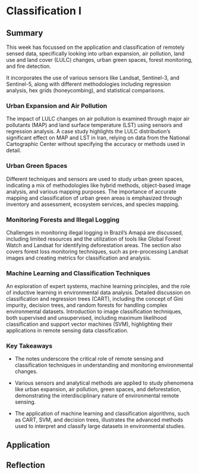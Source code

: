 # Classification I

## Summary

This week has focussed on the application and classification of remotely sensed data, specifically looking into urban expansion, air pollution, land use and land cover (LULC) changes, urban green spaces, forest monitoring, and fire detection.

It incorporates the use of various sensors like Landsat, Sentinel-3, and Sentinel-5, along with different methodologies including regression analysis, hex grids (honeycombing), and statistical comparisons.

### Urban Expansion and Air Pollution 
The impact of LULC changes on air pollution is examined through major air pollutants (MAP) and land surface temperature (LST) using sensors and regression analysis.
A case study highlights the LULC distribution's significant effect on MAP and LST in Iran, relying on data from the National Cartographic Center without specifying the accuracy or methods used in detail.

### Urban Green Spaces
Different techniques and sensors are used to study urban green spaces, indicating a mix of methodologies like hybrid methods, object-based image analysis, and various mapping purposes.
The importance of accurate mapping and classification of urban green areas is emphasized through inventory and assessment, ecosystem services, and species mapping.


### Monitoring Forests and Illegal Logging
Challenges in monitoring illegal logging in Brazil’s Amapá are discussed, including limited resources and the utilization of tools like Global Forest Watch and Landsat for identifying deforestation areas.
The section also covers forest loss monitoring techniques, such as pre-processing Landsat images and creating metrics for classification and analysis.

### Machine Learning and Classification Techniques
An exploration of expert systems, machine learning principles, and the role of inductive learning in environmental data analysis.
Detailed discussion on classification and regression trees (CART), including the concept of Gini impurity, decision trees, and random forests for handling complex environmental datasets.
Introduction to image classification techniques, both supervised and unsupervised, including maximum likelihood classification and support vector machines (SVM), highlighting their applications in remote sensing data classification.

### Key Takeaways

- The notes underscore the critical role of remote sensing and classification techniques in understanding and monitoring environmental changes.

- Various sensors and analytical methods are applied to study phenomena like urban expansion, air pollution, green spaces, and deforestation, demonstrating the interdisciplinary nature of environmental remote sensing.

- The application of machine learning and classification algorithms, such as CART, SVM, and decision trees, illustrates the advanced methods used to interpret and classify large datasets in environmental studies.

## Application

## Reflection
